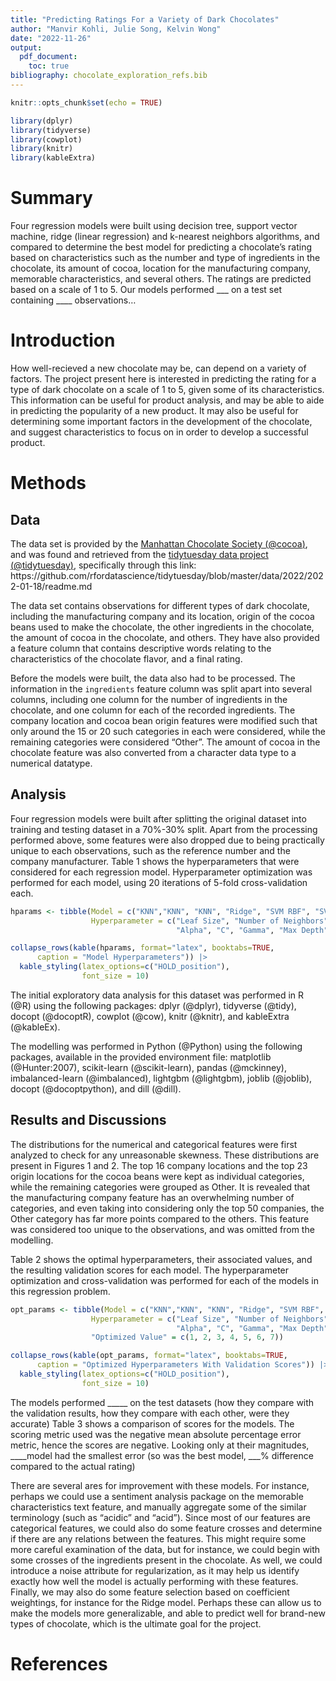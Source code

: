 ```yaml
---
title: "Predicting Ratings For a Variety of Dark Chocolates"
author: "Manvir Kohli, Julie Song, Kelvin Wong"
date: "2022-11-26"
output: 
  pdf_document:
    toc: true
bibliography: chocolate_exploration_refs.bib
---
```


```r
knitr::opts_chunk$set(echo = TRUE)
```

```r
library(dplyr)
library(tidyverse)
library(cowplot)
library(knitr)
library(kableExtra)
```

# Summary

Four regression models were built using decision tree, support vector machine, ridge (linear regression) and k-nearest neighbors algorithms, and compared to determine the best model for predicting a chocolate's rating based on characteristics such as the number and type of ingredients in the chocolate, its amount of cocoa, location for the manufacturing company, memorable characteristics, and several others. The ratings are predicted based on a scale of 1 to 5. Our models performed ___ on a test set containing ____ observations...

# Introduction
How well-recieved a new chocolate may be, can depend on a variety of factors. The project present here is interested in predicting the rating for a type of dark chocolate on a scale of 1 to 5, given some of its characteristics. 
This information can be useful for product analysis, and may be able to aide in predicting the popularity of a new product. It may also be useful for determining some important factors in the development of the chocolate, and suggest characteristics to focus on in order to develop a successful product.

# Methods
## Data
The data set is provided by the [Manhattan Chocolate Society (@cocoa)](http://flavorsofcacao.com/chocolate_database.html), and was found and retrieved from the [tidytuesday data project (@tidytuesday)](https://github.com/rfordatascience/tidytuesday), specifically through this link: https://github.com/rfordatascience/tidytuesday/blob/master/data/2022/2022-01-18/readme.md

The data set contains observations for different types of dark chocolate, including the manufacturing company and its location, origin of the cocoa beans used to make the chocolate, the other ingredients in the chocolate, the amount of cocoa in the chocolate, and others. They have also provided a feature column that contains descriptive words relating to the characteristics of the chocolate flavor, and a final rating.

Before the models were built, the data also had to be processed. The information in the `ingredients` feature column was split apart into several columns, including one column for the number of ingredients in the chocolate, and one column for each of the recorded ingredients. The company location and cocoa bean origin features were modified such that only around the 15 or 20 such categories in each were considered, while the remaining categories were considered "Other". The amount of cocoa in the chocolate feature was also converted from a character data type to a numerical datatype.

## Analysis
Four regression models were built after splitting the original dataset into training and testing dataset in a 70%-30% split. Apart from the processing performed above, some features were also dropped due to being practically unique to each observations, such as the reference number and the company manufacturer. 
Table 1 shows the hyperparameters that were considered for each regression model. Hyperparameter optimization was performed for each model, using 20 iterations of 5-fold cross-validation each.

```r
hparams <- tibble(Model = c("KNN","KNN", "KNN", "Ridge", "SVM RBF", "SVM RBF", "Decision Tree"),
                  Hyperparameter = c("Leaf Size", "Number of Neighbors", "Weights",
                                     "Alpha", "C", "Gamma", "Max Depth"))

collapse_rows(kable(hparams, format="latex", booktabs=TRUE,
      caption = "Model Hyperparameters")) |>
  kable_styling(latex_options=c("HOLD_position"),
                font_size = 10)

```
The initial exploratory data analysis for this dataset was performed in R (@R) using the following packages: dplyr (@dplyr), tidyverse (@tidy), docopt (@docoptR), cowplot (@cow), knitr (@knitr), and kableExtra (@kableEx).

The modelling was performed in Python (@Python) using the following packages, available in the provided environment file: matplotlib (@Hunter:2007), scikit-learn (@scikit-learn), pandas (@mckinney), imbalanced-learn (@imbalanced), lightgbm (@lightgbm), joblib (@joblib), docopt (@docoptpython), and dill (@dill).

## Results and Discussions
The distributions for the numerical and categorical features were first analyzed to check for any unreasonable skewness. These distributions are present in Figures 1 and 2. The top 16 company locations and the top 23 origin locations for the cocoa beans were kept as individual categories, while the remaining categories were grouped as Other. It is revealed that the manufacturing company feature has an overwhelming number of categories, and even taking into considering only the top 50 companies, the Other category has far more points compared to the others. This feature was considered too unique to the observations, and was omitted from the modelling. 

<insert the figures here>

Table 2 shows the optimal hyperparameters, their associated values, and the resulting validation scores for each model. The hyperparameter optimization and cross-validation was performed for each of the models in this regression problem. **<comment about how well/not well the models performed>**

```r
opt_params <- tibble(Model = c("KNN","KNN", "KNN", "Ridge", "SVM RBF", "SVM RBF", "Decision Tree"),
                  Hyperparameter = c("Leaf Size", "Number of Neighbors", "Weights",
                                     "Alpha", "C", "Gamma", "Max Depth"),
                  "Optimized Value" = c(1, 2, 3, 4, 5, 6, 7))

collapse_rows(kable(opt_params, format="latex", booktabs=TRUE,
      caption = "Optimized Hyperparameters With Validation Scores")) |>
  kable_styling(latex_options=c("HOLD_position"),
                font_size = 10)
```

The models performed _____ on the test datasets (how they compare with the validation results, how they compare with each other, were they accurate)
Table 3 shows a comparison of scores for the models. The scoring metric used was the negative mean absolute percentage error metric, hence the scores are negative. Looking only at their magnitudes, ____model had the smallest error (so was the best model, ___% difference compared to the actual rating)


There are several ares for improvement with these models. For instance, perhaps we could use a sentiment analysis package on the memorable characteristics text feature, and manually aggregate some of the similar terminology (such as "acidic" and "acid"). Since most of our features are categorical features, we could also do some feature crosses and determine if there are any relations between the features. This might require some more careful examination of the data, but for instance, we could begin with some crosses of the ingredients present in the chocolate. As well, we could introduce a noise attribute for regularization, as it may help us identify exactly how well the model is actually performing with these features. Finally, we may also do some feature selection based on coefficient weightings, for instance for the Ridge model. Perhaps these can allow us to make the models more generalizable, and able to predict well for brand-new types of chocolate, which is the ultimate goal for the project. 

# References







